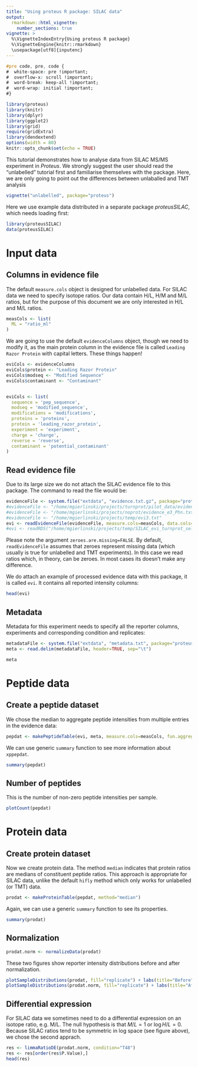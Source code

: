 ```yaml
---
title: "Using proteus R package: SILAC data"
output: 
  rmarkdown::html_vignette:
    number_sections: true
vignette: >
  %\VignetteIndexEntry{Using proteus R package}
  %\VignetteEngine{knitr::rmarkdown}
  \usepackage[utf8]{inputenc}
---
```


```css
#pre code, pre, code {
#  white-space: pre !important;
#  overflow-x: scroll !important;
#  word-break: keep-all !important;
#  word-wrap: initial !important;
#}
```

```r
library(proteus)
library(knitr)
library(dplyr)
library(ggplot2)
library(grid)
require(gridExtra)
library(dendextend)
options(width = 80)
knitr::opts_chunk$set(echo = TRUE)
```

This tutorial demonstrates how to analyse data from SILAC MS/MS experiment in *Proteus*. We strongly suggest the user should read the "unlabelled" tutorial first and familiarise themselves with the package. Here, we are only going to point out the differences between unlaballed and TMT analysis

```r
vignette("unlabelled", package="proteus")
```

Here we use example data distributed in a separate package *proteusSILAC*, which needs loading first:

```r
library(proteusSILAC)
data(proteusSILAC)
```

# Input data

## Columns in evidence file

The default `measure.cols` object is designed for unlabelled data. For SILAC data we need to specify isotope ratios. Our data contain H/L, H/M and M/L ratios, but for the purpose of this document we are only interested in H/L and M/L ratios.

```r
measCols <- list(
  ML = "ratio_ml"
)
```

We are going to use the default `evidenceColumns` object, though we need to modify it, as the main protein column in the evidence file is called `Leading Razor Protein` with capital letters. These things happen!

```r
eviCols <- evidenceColumns
eviCols$protein <- "Leading Razor Protein"
eviCols$modseq <- "Modified Sequence"
eviCols$contaminant <- "Contaminant"


eviCols <- list(
  sequence = 'pep_sequence',
  modseq = 'modified_sequence',
  modifications = 'modifications',
  proteins = 'proteins',
  protein = 'leading_razor_protein',
  experiment = 'experiment',
  charge = 'charge',
  reverse = 'reverse',
  contaminant = 'potential_contaminant'
)

```


## Read evidence file

Due to its large size we do not attach the SILAC evidence file to this package. The command to read the file would be:

```r
evidenceFile <- system.file("extdata", "evidence.txt.gz", package="proteusSILAC")
#evidenceFile <- "/home/mgierlinski/projects/turnprot/pilot_data/evidence_pilot2.txt"
#evidenceFile <- "/home/mgierlinski/projects/noprot/evidence_e3_Phn.txt"
#evidenceFile <- "/home/mgierlinski/projects/temp/evi3.txt"
evi <- readEvidenceFile(evidenceFile, measure.cols=measCols, data.cols=eviCols, zeroes.are.missing=FALSE)
#evi <- readRDS("/home/mgierlinski/projects/temp/SILAC_evi_turnprot_selection.rds")
```

Please note the argument `zeroes.are.missing=FALSE`. By default, `readEvidenceFile` assumes that zeroes represent missing data (which usually is true for unlabelled and TMT experiments). In this case we read ratios which, in theory, can be zeroes. In most cases its doesn't make any difference.

We do attach an example of processed evidence data with this package, it is called `evi`. It contains all reported intensity columns:

```r
head(evi)
```

## <a id="Metadata"></a>Metadata

Metadata for this experiment needs to specify all the reporter columns, experiments and corresponding condition and replicates:

```r
metadataFile <- system.file("extdata", "metadata.txt", package="proteusSILAC")
meta <- read.delim(metadataFile, header=TRUE, sep="\t")
```

```r
meta
```


# Peptide data

## Create a peptide dataset

We chose the median to aggregate peptide intensities from multiple entries in the evidence data:

```r
pepdat <- makePeptideTable(evi, meta, measure.cols=measCols, fun.aggregate=median, experiment.type="SILAC")
```

We can use generic `summary` function to see more information about `xppepdat`.

```r
summary(pepdat)
```

## Number of peptides

This is the number of non-zero peptide intensities per sample. 

```r
plotCount(pepdat)
```




# Protein data

## Create protein dataset

Now we create protein data. The method `median` indicates that protein ratios are medians of constituent peptide ratios. This approach is appropriate for SILAC data, unlike the default `hifly` method which only works for unlabelled (or TMT) data.

```r
prodat <- makeProteinTable(pepdat, method="median")
```

Again, we can use a generic `summary` function to see its properties.

```r
summary(prodat)
```

## Normalization


```r
prodat.norm <- normalizeData(prodat)
```

These two figures show reporter intensity distributions before and after normalization.

```r
plotSampleDistributions(prodat, fill="replicate") + labs(title="Before")
plotSampleDistributions(prodat.norm, fill="replicate") + labs(title="After")
```


## Differential expression

For SILAC data we sometimes need to do a differential expression on an isotope ratio, e.g. M/L. The null hypothesis is that $M/L = 1$ or $\log H/L = 0$. Because SILAC ratios tend to be symmetric in log space (see figure above), we chose the second apprach. 

```r
res <- limmaRatioDE(prodat.norm, condition="T48")
res <- res[order(res$P.Value),]
head(res)
```
